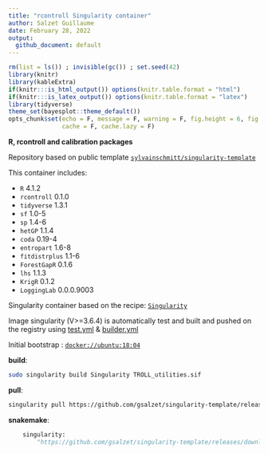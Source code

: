 ```yaml
---
title: "rcontroll Singularity container"
author: Salzet Guillaume
date: February 28, 2022
output:
  github_document: default
---
```


```r
rm(list = ls()) ; invisible(gc()) ; set.seed(42)
library(knitr)
library(kableExtra)
if(knitr:::is_html_output()) options(knitr.table.format = "html") 
if(knitr:::is_latex_output()) options(knitr.table.format = "latex") 
library(tidyverse)
theme_set(bayesplot::theme_default())
opts_chunk$set(echo = F, message = F, warning = F, fig.height = 6, fig.width = 8,
               cache = F, cache.lazy = F)
```

**R, rcontroll and calibration packages**

Repository based on public template [`sylvainschmitt/singularity-template`](https://github.com/sylvainschmitt/singularity-template)

This container includes:

* `R` 4.1.2
* `rcontroll` 0.1.0
* `tidyverse` 1.3.1
* `sf` 1.0-5
* `sp` 1.4-6
* `hetGP` 1.1.4
* `coda` 0.19-4
* `entropart` 1.6-8
* `fitdistrplus` 1.1-6
* `ForestGapR` 0.1.6
* `lhs` 1.1.3
* `KrigR` 0.1.2
* `LoggingLab` 0.0.0.9003

Singularity container based on the recipe: [`Singularity`](https://github.com/gsalzet/singularity-r-TROLL/blob/main/Singularity)

Image singularity (V>=3.6.4) is automatically test and built and pushed on the registry using 
[test.yml](https://github.com/gsalzet/singularity-template/blob/main/.github/workflows/test.yml) &
[builder.yml](https://github.com/gsalzet/singularity-template/blob/main/.github/workflows/builder.yml)

Initial bootstrap : [`docker://ubuntu:18:04`](https://hub.docker.com/_/ubuntu)

**build**:

```bash

sudo singularity build Singularity TROLL_utilities.sif

```

**pull**:

```bash
singularity pull https://github.com/gsalzet/singularity-template/releases/download/0.0.2/gsalzet-singularity-r-TROLL.latest.sif
```

**snakemake**:

```python
    singularity: 
        "https://github.com/gsalzet/singularity-template/releases/download/0.0.2/gsalzet-singularity-r-TROLL.latest.sif"
```

